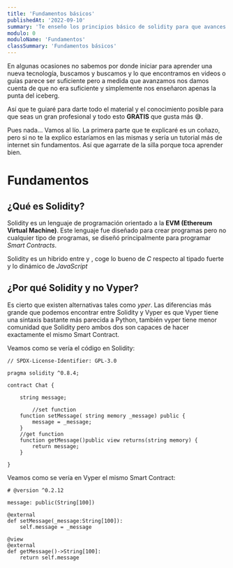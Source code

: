 ```yaml
---
title: 'Fundamentos básicos'
publishedAt: '2022-09-10'
summary: 'Te enseño los principios básico de solidity para que avances en tu carrera profesional'
modulo: 0
moduloName: 'Fundamentos'
classSummary: 'Fundamentos básicos'
---
```



En algunas ocasiones no sabemos por donde iniciar para aprender una nueva tecnología, buscamos y buscamos y lo que encontramos en videos o guías parece ser suficiente pero a medida que avanzamos nos damos cuenta de que no era suficiente y simplemente nos enseñaron apenas la punta del iceberg.

Así que te guiaré para darte todo el material y el conocimiento posible para que seas un gran profesional y todo esto **GRATIS** que gusta más 😅.

Pues nada... Vamos al lío. La primera parte que te explicaré es un coñazo, pero si no te la explico estaríamos en las mismas y sería un tutorial más de internet sin fundamentos. Así que agarrate de la silla porque toca aprender bien.

# Fundamentos

## ¿Qué es Solidity?

Solidity es un lenguaje de programación orientado a la **EVM (Ethereum Virtual Machine)**. Este lenguaje fue diseñado para crear programas pero no cualquier tipo de programas, se diseñó principalmente para programar *Smart Contracts*.

Solidity es un hibrido entre <LanguageLogo badge="true" language="c"/> y <LanguageLogo language="javascript"/>, coge lo bueno de *C* respecto al tipado fuerte y lo dinámico de *JavaScript*

## ¿Por qué Solidity y no Vyper?

Es cierto que existen alternativas tales como <LanguageLogo language="vyper"/>*yper*. Las diferencias más grande que podemos encontrar entre Solidity y Vyper es que Vyper tiene una sintaxis bastante más parecida a Python, también vyper tiene menor comunidad que Solidity pero ambos dos son capaces de hacer exactamente el mismo Smart Contract.

Veamos como se vería el código en Solidity:

```solidity:Solidity
// SPDX-License-Identifier: GPL-3.0

pragma solidity ^0.8.4;

contract Chat {

    string message;

		//set function
    function setMessage( string memory _message) public {
        message = _message;
    }
    //get function
    function getMessage()public view returns(string memory) {
        return message;
    }

}
```

Veamos como se vería en Vyper el mismo Smart Contract:

```python:Vyper
# @version ^0.2.12

message: public(String[100])

@external
def setMessage(_message:String[100]):
    self.message = _message

@view
@external
def getMessage()->String[100]:
    return self.message
```
